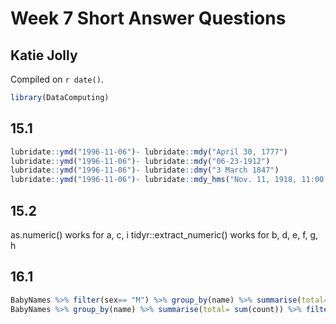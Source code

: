 # Week 7 Short Answer Questions

## Katie Jolly

<!-- leave this material as is -->
Compiled on `r date()`.

```r
library(DataComputing)
```
<!-- put your content after this line -->

## 15.1

```r

lubridate::ymd("1996-11-06")- lubridate::mdy("April 30, 1777")
lubridate::ymd("1996-11-06")- lubridate::mdy("06-23-1912")
lubridate::ymd("1996-11-06")- lubridate::dmy("3 March 1847")
lubridate::ymd("1996-11-06")- lubridate::mdy_hms("Nov. 11, 1918, 11:00 am")
```

## 15.2

as.numeric() works for a, c, i
tidyr::extract_numeric() works for b, d, e, f, g, h 

## 16.1
```r
BabyNames %>% filter(sex== "M") %>% group_by(name) %>% summarise(total=sum(count)) %>% filter(grepl("[aeiou]$", name)) %>% arrange(desc(total)) %>% head(10)
BabyNames %>% group_by(name) %>% summarise(total= sum(count)) %>% filter(grepl(".*(jo$|joe$)", name)) %>% arrange(desc(total)) %>% head(10)
```